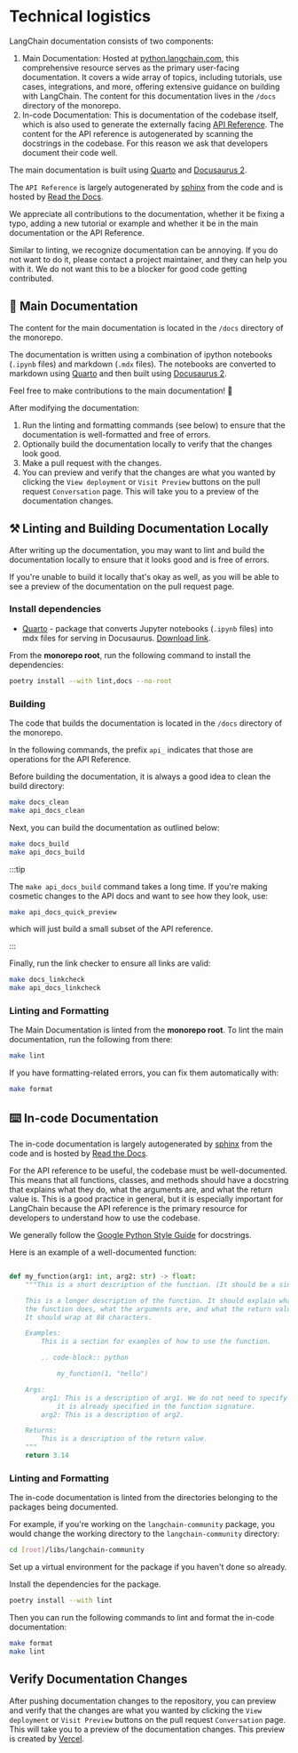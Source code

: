 # Technical logistics

LangChain documentation consists of two components:

1. Main Documentation: Hosted at [python.langchain.com](https://python.langchain.com/),
this comprehensive resource serves as the primary user-facing documentation.
It covers a wide array of topics, including tutorials, use cases, integrations,
and more, offering extensive guidance on building with LangChain.
The content for this documentation lives in the `/docs` directory of the monorepo.
2. In-code Documentation: This is documentation of the codebase itself, which is also
used to generate the externally facing [API Reference](https://api.python.langchain.com/en/latest/langchain_api_reference.html).
The content for the API reference is autogenerated by scanning the docstrings in the codebase. For this reason we ask that
developers document their code well.

The main documentation is built using [Quarto](https://quarto.org) and [Docusaurus 2](https://docusaurus.io/).

The `API Reference` is largely autogenerated by [sphinx](https://www.sphinx-doc.org/en/master/)
from the code and is hosted by [Read the Docs](https://readthedocs.org/).

We appreciate all contributions to the documentation, whether it be fixing a typo,
adding a new tutorial or example and whether it be in the main documentation or the API Reference.

Similar to linting, we recognize documentation can be annoying. If you do not want
to do it, please contact a project maintainer, and they can help you with it. We do not want this to be a blocker for good code getting contributed.

## 📜 Main Documentation

The content for the main documentation is located in the `/docs` directory of the monorepo.

The documentation is written using a combination of ipython notebooks (`.ipynb` files)
and markdown (`.mdx` files). The notebooks are converted to markdown
using [Quarto](https://quarto.org) and then built using [Docusaurus 2](https://docusaurus.io/).

Feel free to make contributions to the main documentation! 🥰

After modifying the documentation:

1. Run the linting and formatting commands (see below) to ensure that the documentation is well-formatted and free of errors.
2. Optionally build the documentation locally to verify that the changes look good.
3. Make a pull request with the changes.
4. You can preview and verify that the changes are what you wanted by clicking the `View deployment` or `Visit Preview` buttons on the pull request `Conversation` page. This will take you to a preview of the documentation changes.

## ⚒️ Linting and Building Documentation Locally

After writing up the documentation, you may want to lint and build the documentation
locally to ensure that it looks good and is free of errors.

If you're unable to build it locally that's okay as well, as you will be able to
see a preview of the documentation on the pull request page.

### Install dependencies

- [Quarto](https://quarto.org) - package that converts Jupyter notebooks (`.ipynb` files) into mdx files for serving in Docusaurus. [Download link](https://quarto.org/docs/download/).

From the **monorepo root**, run the following command to install the dependencies:

```bash
poetry install --with lint,docs --no-root
````

### Building

The code that builds the documentation is located in the `/docs` directory of the monorepo.

In the following commands, the prefix `api_` indicates that those are operations for the API Reference.

Before building the documentation, it is always a good idea to clean the build directory:

```bash
make docs_clean
make api_docs_clean
```



Next, you can build the documentation as outlined below:

```bash
make docs_build
make api_docs_build
```

:::tip

The `make api_docs_build` command takes a long time. If you're making cosmetic changes to the API docs and want to see how they look, use:

```bash
make api_docs_quick_preview
```

which will just build a small subset of the API reference.

:::

Finally, run the link checker to ensure all links are valid:

```bash
make docs_linkcheck
make api_docs_linkcheck
```

### Linting and Formatting

The Main Documentation is linted from the **monorepo root**. To lint the main documentation, run the following from there:

```bash
make lint
```

If you have formatting-related errors, you can fix them automatically with:

```bash
make format
```

## ⌨️ In-code Documentation

The in-code documentation is largely autogenerated by [sphinx](https://www.sphinx-doc.org/en/master/) from the code and is hosted by [Read the Docs](https://readthedocs.org/).

For the API reference to be useful, the codebase must be well-documented. This means that all functions, classes, and methods should have a docstring that explains what they do, what the arguments are, and what the return value is. This is a good practice in general, but it is especially important for LangChain because the API reference is the primary resource for developers to understand how to use the codebase.

We generally follow the [Google Python Style Guide](https://google.github.io/styleguide/pyguide.html#38-comments-and-docstrings) for docstrings.

Here is an example of a well-documented function:

```python

def my_function(arg1: int, arg2: str) -> float:
    """This is a short description of the function. (It should be a single sentence.)

    This is a longer description of the function. It should explain what
    the function does, what the arguments are, and what the return value is.
    It should wrap at 88 characters.

    Examples:
        This is a section for examples of how to use the function.

        .. code-block:: python

            my_function(1, "hello")

    Args:
        arg1: This is a description of arg1. We do not need to specify the type since
            it is already specified in the function signature.
        arg2: This is a description of arg2.

    Returns:
        This is a description of the return value.
    """
    return 3.14
```

### Linting and Formatting

The in-code documentation is linted from the directories belonging to the packages
being documented.

For example, if you're working on the `langchain-community` package, you would change
the working directory to the `langchain-community` directory:

```bash
cd [root]/libs/langchain-community
```

Set up a virtual environment for the package if you haven't done so already.

Install the dependencies for the package.

```bash
poetry install --with lint
```

Then you can run the following commands to lint and format the in-code documentation:

```bash
make format
make lint
```

## Verify Documentation Changes

After pushing documentation changes to the repository, you can preview and verify that the changes are
what you wanted by clicking the `View deployment` or `Visit Preview` buttons on the pull request `Conversation` page.
This will take you to a preview of the documentation changes.
This preview is created by [Vercel](https://vercel.com/docs/getting-started-with-vercel).